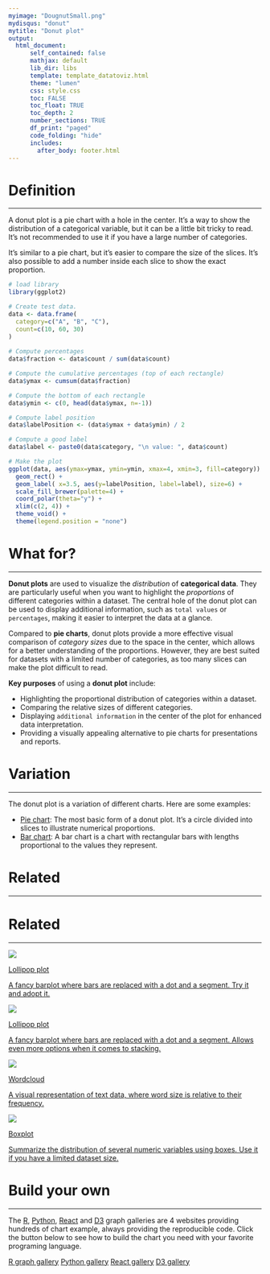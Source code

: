 ```yaml
---
myimage: "DougnutSmall.png"
mydisqus: "donut"
mytitle: "Donut plot"
output:
  html_document:
      self_contained: false    
      mathjax: default
      lib_dir: libs
      template: template_datatoviz.html
      theme: "lumen"
      css: style.css
      toc: FALSE
      toc_float: TRUE
      toc_depth: 2
      number_sections: TRUE
      df_print: "paged"
      code_folding: "hide"
      includes: 
        after_body: footer.html
---
```






<div class="mycontent">



# Definition {#definition}
***

A donut plot is a pie chart with a hole in the center. It's a way to show the distribution of a categorical variable, but it can be a little bit tricky to read. It's not recommended to use it if you have a large number of categories.

It's similar to a pie chart, but it's easier to compare the size of the slices. It's also possible to add a number inside each slice to show the exact proportion.

```r
# load library
library(ggplot2)

# Create test data.
data <- data.frame(
  category=c("A", "B", "C"),
  count=c(10, 60, 30)
)
 
# Compute percentages
data$fraction <- data$count / sum(data$count)

# Compute the cumulative percentages (top of each rectangle)
data$ymax <- cumsum(data$fraction)

# Compute the bottom of each rectangle
data$ymin <- c(0, head(data$ymax, n=-1))

# Compute label position
data$labelPosition <- (data$ymax + data$ymin) / 2

# Compute a good label
data$label <- paste0(data$category, "\n value: ", data$count)

# Make the plot
ggplot(data, aes(ymax=ymax, ymin=ymin, xmax=4, xmin=3, fill=category)) +
  geom_rect() +
  geom_label( x=3.5, aes(y=labelPosition, label=label), size=6) +
  scale_fill_brewer(palette=4) +
  coord_polar(theta="y") +
  xlim(c(2, 4)) +
  theme_void() +
  theme(legend.position = "none")
```



# What for?
***

**Donut plots** are used to visualize the *distribution* of **categorical data**. They are particularly useful when you want to highlight the *proportions* of different categories within a dataset. The central hole of the donut plot can be used to display additional information, such as `total values` or `percentages`, making it easier to interpret the data at a glance.

Compared to **pie charts**, donut plots provide a more effective visual comparison of *category sizes* due to the space in the center, which allows for a better understanding of the proportions. However, they are best suited for datasets with a limited number of categories, as too many slices can make the plot difficult to read.

**Key purposes** of using a **donut plot** include:

- Highlighting the proportional distribution of categories within a dataset.
- Comparing the relative sizes of different categories.
- Displaying `additional information` in the center of the plot for enhanced data interpretation.
- Providing a visually appealing alternative to pie charts for presentations and reports.




# Variation {#variation}
***

The donut plot is a variation of different charts. Here are some examples:

- [Pie chart](https://www.data-to-viz.com/caveat/pie.html): The most basic form of a donut plot. It's a circle divided into slices to illustrate numerical proportions.
- [Bar chart](https://www.data-to-viz.com/graph/barplot.html): A bar chart is a chart with rectangular bars with lengths proportional to the values they represent.



# Related {#related}
***

# Related {#related}
***

<div class="row">
  <div class="col-lg-3 col-md-6 col-sm-6">
  <a href="http://www.data-to-viz.com/graph/lollipop.html" class="btn btn-primary mybtnrelated" style="margin-bottom:4px;white-space: normal !important;">
  <img  src="https://github.com/holtzy/data_to_viz/raw/master/img/section/LollipopSmall.png">
  <p class="mytitlerelated">Lollipop plot</p>
  <p class="mytextrelated">A fancy barplot where bars are replaced with a dot and a segment. Try it and adopt it.</p>
  </a>
  </div>
  <div class="col-lg-3 col-md-6 col-sm-6">
  <a href="http://www.data-to-viz.com/graph/lollipop.html" class="btn btn-primary mybtnrelated" style="margin-bottom:4px;white-space: normal !important;">
  <img  src="https://github.com/holtzy/data_to_viz/raw/master/img/section/LollipopSmall.png">
  <p class="mytitlerelated">Lollipop plot</p>
  <p class="mytextrelated">A fancy barplot where bars are replaced with a dot and a segment. Allows even more options when it comes to stacking.</p>
  </a>
  </div>
  <div class="col-lg-3 col-md-6 col-sm-6">
  <a href="http://www.data-to-viz.com/graph/wordcloud.html" class="btn btn-primary mybtnrelated" style="margin-bottom:4px;white-space: normal !important;">
  <img  src="https://github.com/holtzy/data_to_viz/raw/master/img/section/WordCloudSmall.png">
  <p class="mytitlerelated">Wordcloud</p>
  <p class="mytextrelated">A visual representation of text data, where word size is relative to their frequency.</p>
  </a>
  </div>
  <div class="col-lg-3 col-md-6 col-sm-6">
  <a href="http://www.data-to-viz.com/caveat/boxplot.html" class="btn btn-primary mybtnrelated" style="margin-bottom:4px;white-space: normal !important;">
  <img  src="https://github.com/holtzy/data_to_viz/raw/master/img/section/Box1Small.png">
  <p class="mytitlerelated">Boxplot</p>
  <p class="mytextrelated">Summarize the distribution of several numeric variables using boxes. Use it if you have a limited dataset size.</p>
  </a>
  </div>
</div>



# Build your own {#code}
***

The [R](https://r-graph-gallery.com/doughnut-plot.html), [Python](https:/python-graph-gallery.com/donut-plot/), [React](https://www.react-graph-gallery.com/donut) and [D3](https://d3-graph-gallery.com/donut.html) graph galleries are 4 websites providing hundreds of chart example, always providing the reproducible code. Click the button below to see how to build the chart you need with your favorite programing language.

<p>
<a href="https://r-graph-gallery.com/doughnut-plot.html" class="btn btn-primary">R graph gallery</a>
<a href="https://python-graph-gallery.com/donut-plot/" class="btn btn-primary">Python gallery</a>
<a href="https://www.react-graph-gallery.com/donut" class="btn btn-primary">React gallery</a>
<a href="https://d3-graph-gallery.com/donut.html" class="btn btn-primary">D3 gallery</a>
</p>

</div>














